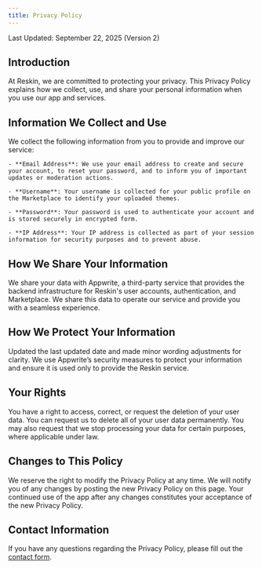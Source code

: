 ```yaml
---
title: Privacy Policy
---
```


Last Updated: September 22, 2025
(Version 2)

## Introduction

At Reskin, we are committed to protecting your privacy.
This Privacy Policy explains how we collect, use, and share your personal information when you use our app and services.

## Information We Collect and Use

We collect the following information from you to provide and improve our service:

    - **Email Address**: We use your email address to create and secure your account, to reset your password, and to inform you of important updates or moderation actions.

    - **Username**: Your username is collected for your public profile on the Marketplace to identify your uploaded themes.

    - **Password**: Your password is used to authenticate your account and is stored securely in encrypted form.

    - **IP Address**: Your IP address is collected as part of your session information for security purposes and to prevent abuse.


## How We Share Your Information

We share your data with Appwrite, a third-party service that provides the backend infrastructure for Reskin's user accounts, authentication, and Marketplace.
We share this data to operate our service and provide you with a seamless experience.

## How We Protect Your Information
Updated the last updated date and made minor wording adjustments for clarity.
We use Appwrite’s security measures to protect your information and ensure it is used only to provide the Reskin service.

## Your Rights

You have a right to access, correct, or request the deletion of your user data.
You can request us to delete all of your user data permanently. You may also request that we stop processing your data for certain purposes, where applicable under law.

## Changes to This Policy

We reserve the right to modify the Privacy Policy at any time. We will notify you of any changes by posting the new Privacy Policy on this page.
Your continued use of the app after any changes constitutes your acceptance of the new Privacy Policy.

## Contact Information

If you have any questions regarding the Privacy Policy, please fill out the [contact form](/contact).
